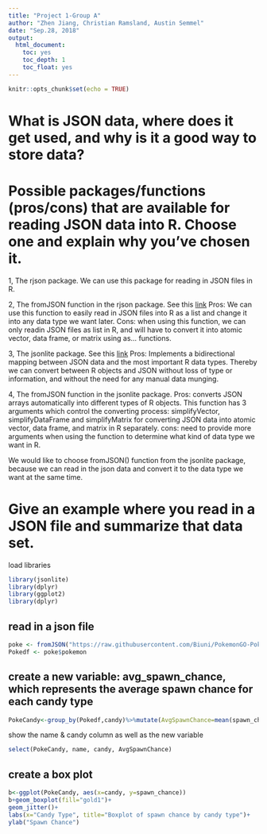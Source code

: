 ```yaml
---
title: "Project 1-Group A"
author: "Zhen Jiang, Christian Ramsland, Austin Semmel"
date: "Sep.28, 2018"
output:
  html_document:
    toc: yes
    toc_depth: 1
    toc_float: yes
---
```


```r
knitr::opts_chunk$set(echo = TRUE)
```

# What is JSON data, where does it get used, and why is it a good way to store data? 
## 

# Possible packages/functions (pros/cons) that are available for reading JSON data into R. Choose one and explain why you’ve chosen it. 
1, The rjson package.
   We can use this package for reading in JSON files in R.

2, The fromJSON function in the rjson package.
   See this [link](https://www.tutorialspoint.com/r/r_json_files.htm)
   Pros: We can use this function to easily read in JSON files into R as a list and change it into any data type we want later.
   Cons: when using this function, we can only readin JSON files as list in R, and will have to convert it into atomic vector, data frame, or matrix using as... functions.
   
3, The jsonlite package.
   See this [link](https://cran.r-project.org/web/packages/jsonlite/vignettes/json-aaquickstart.html)
   Pros: Implements a bidirectional mapping between JSON data and the most important R data types. Thereby we can convert between R objects and JSON without loss of type or information, and without the need for any manual data munging.
   
4, The fromJSON function in the jsonlite package.
   Pros: converts JSON arrays automatically into different types of R objects.
   This function has 3 arguments which control the converting process: simplifyVector, simplifyDataFrame and simplifyMatrix for converting JSON data into atomic vector, data frame, and matrix in R separately.
   cons: need to provide more arguments when using the function to determine what kind of data type we want in R.

We would like to choose fromJSON() function from the jsonlite package, because we can read in the json data and convert it to the data type we want at the same time.
 

# Give an example where you read in a JSON file and summarize that data set.
load libraries
```r
library(jsonlite)
library(dplyr)
library(ggplot2)
library(dplyr)
```

## read in a json file
```r
poke <- fromJSON("https://raw.githubusercontent.com/Biuni/PokemonGO-Pokedex/master/pokedex.json",simplifyDataFrame = TRUE)
Pokedf <- poke$pokemon
```

## create a new variable: avg_spawn_chance, which represents the average spawn chance for each candy type
```r
PokeCandy<-group_by(Pokedf,candy)%>%mutate(AvgSpawnChance=mean(spawn_chance))
```
show the name & candy column as well as the new variable
```r
select(PokeCandy, name, candy, AvgSpawnChance)
```

## create a box plot
```r
b<-ggplot(PokeCandy, aes(x=candy, y=spawn_chance))
b+geom_boxplot(fill="gold1")+
geom_jitter()+
labs(x="Candy Type", title="Boxplot of spawn chance by candy type")+
ylab("Spawn Chance")
```
